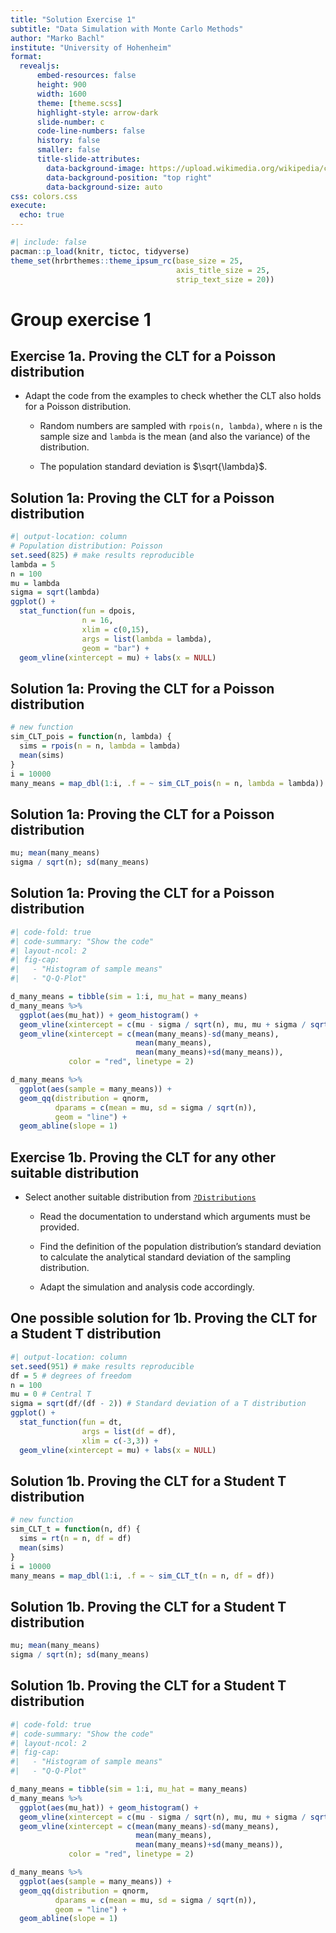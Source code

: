 ```yaml
---
title: "Solution Exercise 1"
subtitle: "Data Simulation with Monte Carlo Methods"
author: "Marko Bachl"
institute: "University of Hohenheim"
format:
  revealjs:
      embed-resources: false
      height: 900
      width: 1600
      theme: [theme.scss]
      highlight-style: arrow-dark
      slide-number: c
      code-line-numbers: false
      history: false
      smaller: false
      title-slide-attributes:
        data-background-image: https://upload.wikimedia.org/wikipedia/commons/6/64/Uni_Hohenheim-Logo.svg
        data-background-position: "top right"
        data-background-size: auto
css: colors.css
execute:
  echo: true
---
```


```r
#| include: false
pacman::p_load(knitr, tictoc, tidyverse)
theme_set(hrbrthemes::theme_ipsum_rc(base_size = 25,
                                     axis_title_size = 25,
                                     strip_text_size = 20))
```


# Group exercise 1

## Exercise 1a. Proving the CLT for a Poisson distribution

-   Adapt the code from the examples to check whether the CLT also holds for a Poisson distribution.

    - Random numbers are sampled with `rpois(n, lambda)`, where `n` is the sample size and `lambda` is the mean (and also the variance) of the distribution.
    
    - The population standard deviation is $\sqrt{\lambda}$.

## Solution 1a: Proving the CLT for a Poisson distribution

```r
#| output-location: column
# Population distribution: Poisson
set.seed(825) # make results reproducible 
lambda = 5
n = 100
mu = lambda
sigma = sqrt(lambda)
ggplot() + 
  stat_function(fun = dpois,
                n = 16,
                xlim = c(0,15),
                args = list(lambda = lambda),
                geom = "bar") + 
  geom_vline(xintercept = mu) + labs(x = NULL)
```

## Solution 1a: Proving the CLT for a Poisson distribution

```r
# new function
sim_CLT_pois = function(n, lambda) {
  sims = rpois(n = n, lambda = lambda)
  mean(sims)
}
i = 10000
many_means = map_dbl(1:i, .f = ~ sim_CLT_pois(n = n, lambda = lambda))
```

## Solution 1a: Proving the CLT for a Poisson distribution

```r
mu; mean(many_means)
sigma / sqrt(n); sd(many_means)
```

## Solution 1a: Proving the CLT for a Poisson distribution

```r
#| code-fold: true
#| code-summary: "Show the code"
#| layout-ncol: 2
#| fig-cap: 
#|   - "Histogram of sample means"
#|   - "Q-Q-Plot"

d_many_means = tibble(sim = 1:i, mu_hat = many_means)
d_many_means %>% 
  ggplot(aes(mu_hat)) + geom_histogram() + 
  geom_vline(xintercept = c(mu - sigma / sqrt(n), mu, mu + sigma / sqrt(n))) +
  geom_vline(xintercept = c(mean(many_means)-sd(many_means),
                            mean(many_means),
                            mean(many_means)+sd(many_means)), 
             color = "red", linetype = 2)

d_many_means %>% 
  ggplot(aes(sample = many_means)) +
  geom_qq(distribution = qnorm, 
          dparams = c(mean = mu, sd = sigma / sqrt(n)), 
          geom = "line") + 
  geom_abline(slope = 1)
```

## Exercise 1b. Proving the CLT for any other suitable distribution

-   Select another suitable distribution from [`?Distributions`](https://stat.ethz.ch/R-manual/R-devel/library/stats/html/Distributions.html)

    - Read the documentation to understand which arguments must be provided.
    
    - Find the definition of the population distribution's standard deviation to calculate the analytical standard deviation of the sampling distribution.
    
    - Adapt the simulation and analysis code accordingly.
    
## One possible solution for 1b. Proving the CLT for a Student T distribution

```r
#| output-location: column
set.seed(951) # make results reproducible 
df = 5 # degrees of freedom
n = 100
mu = 0 # Central T
sigma = sqrt(df/(df - 2)) # Standard deviation of a T distribution
ggplot() + 
  stat_function(fun = dt,
                args = list(df = df),
                xlim = c(-3,3)) + 
  geom_vline(xintercept = mu) + labs(x = NULL)
```

## Solution 1b. Proving the CLT for a Student T distribution

```r
# new function
sim_CLT_t = function(n, df) {
  sims = rt(n = n, df = df)
  mean(sims)
}
i = 10000
many_means = map_dbl(1:i, .f = ~ sim_CLT_t(n = n, df = df))
```

## Solution 1b. Proving the CLT for a Student T distribution

```r
mu; mean(many_means)
sigma / sqrt(n); sd(many_means)
```

## Solution 1b. Proving the CLT for a Student T distribution

```r
#| code-fold: true
#| code-summary: "Show the code"
#| layout-ncol: 2
#| fig-cap: 
#|   - "Histogram of sample means"
#|   - "Q-Q-Plot"

d_many_means = tibble(sim = 1:i, mu_hat = many_means)
d_many_means %>% 
  ggplot(aes(mu_hat)) + geom_histogram() + 
  geom_vline(xintercept = c(mu - sigma / sqrt(n), mu, mu + sigma / sqrt(n))) +
  geom_vline(xintercept = c(mean(many_means)-sd(many_means),
                            mean(many_means),
                            mean(many_means)+sd(many_means)), 
             color = "red", linetype = 2)

d_many_means %>% 
  ggplot(aes(sample = many_means)) +
  geom_qq(distribution = qnorm, 
          dparams = c(mean = mu, sd = sigma / sqrt(n)), 
          geom = "line") + 
  geom_abline(slope = 1)
```
